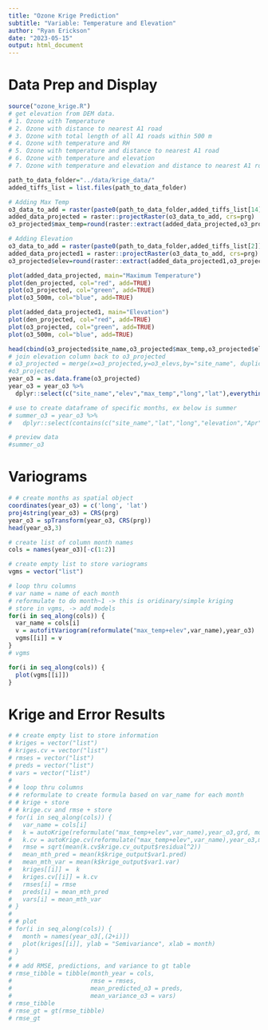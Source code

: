 ```yaml
---
title: "Ozone Krige Prediction"
subtitle: "Variable: Temperature and Elevation"
author: "Ryan Erickson"
date: "2023-05-15"
output: html_document
---
```


# Data Prep and Display

```r
source("ozone_krige.R")
# get elevation from DEM data. 
# 1. Ozone with Temperature
# 2. Ozone with distance to nearest A1 road
# 3. Ozone with total length of all A1 roads within 500 m
# 4. Ozone with temperature and RH
# 5. Ozone with temperature and distance to nearest A1 road
# 6. Ozone with temperature and elevation
# 7. Ozone with temperature and elevation and distance to nearest A1 road.

path_to_data_folder="../data/krige_data/"
added_tiffs_list = list.files(path_to_data_folder)

# Adding Max Temp
o3_data_to_add = raster(paste0(path_to_data_folder,added_tiffs_list[14]))
added_data_projected = raster::projectRaster(o3_data_to_add, crs=prg)
o3_projected$max_temp=round(raster::extract(added_data_projected,o3_projected),2)

# Adding Elevation
o3_data_to_add = raster(paste0(path_to_data_folder,added_tiffs_list[2]))
added_data_projected1 = raster::projectRaster(o3_data_to_add, crs=prg)
o3_projected$elev=round(raster::extract(added_data_projected1,o3_projected),2)

plot(added_data_projected, main="Maximum Temperature")
plot(den_projected, col="red", add=TRUE)
plot(o3_projected, col="green", add=TRUE)
plot(o3_500m, col="blue", add=TRUE)

plot(added_data_projected1, main="Elevation")
plot(den_projected, col="red", add=TRUE)
plot(o3_projected, col="green", add=TRUE)
plot(o3_500m, col="blue", add=TRUE)

head(cbind(o3_projected$site_name,o3_projected$max_temp,o3_projected$elev))
# join elevation column back to o3_projected
# o3_projected = merge(x=o3_projected,y=o3_elevs,by="site_name", duplicateGeoms = TRUE)
#o3_projected
year_o3 = as.data.frame(o3_projected)
year_o3 = year_o3 %>% 
  dplyr::select(c("site_name","elev","max_temp","long","lat"),everything())

# use to create dataframe of specific months, ex below is summer
# summer_o3 = year_o3 %>%
#   dplyr::select(contains(c("site_name","lat","long","elevation","Apr","May","Jun","Jul","Aug","Sep","Oct")))

# preview data
#summer_o3
```

# Variograms
```r
# # create months as spatial object
coordinates(year_o3) = c('long', 'lat')
proj4string(year_o3) = CRS(prg)
year_o3 = spTransform(year_o3, CRS(prg))
head(year_o3,3)

# create list of column month names 
cols = names(year_o3)[-c(1:2)]

# create empty list to store variograms
vgms = vector("list")

# loop thru columns
# var name = name of each month
# reformulate to do month~1 -> this is oridinary/simple kriging
# store in vgms, -> add models
for(i in seq_along(cols)) {
  var_name = cols[i]
  v = autofitVariogram(reformulate("max_temp+elev",var_name),year_o3)
  vgms[[i]] = v
}
# vgms

for(i in seq_along(cols)) {
  plot(vgms[[i]])
}
```

# Krige and Error Results
```r
# # create empty list to store information
# kriges = vector("list")
# kriges.cv = vector("list")
# rmses = vector("list")
# preds = vector("list")
# vars = vector("list")
# 
# # loop thru columns
# # reformulate to create formula based on var_name for each month
# # krige + store
# # krige.cv and rmse + store
# for(i in seq_along(cols)) {
#   var_name = cols[i]
#   k = autoKrige(reformulate("max_temp+elev",var_name),year_o3,grd, model = c("Ste","Sph","Mat","Exp","Nug","Gau","Lin"))
#   k.cv = autoKrige.cv(reformulate("max_temp+elev",var_name),year_o3,model = c("Ste","Sph","Mat","Exp","Nug","Gau","Lin"))
#   rmse = sqrt(mean(k.cv$krige.cv_output$residual^2))
#   mean_mth_pred = mean(k$krige_output$var1.pred)
#   mean_mth_var = mean(k$krige_output$var1.var)
#   kriges[[i]] =  k
#   kriges.cv[[i]] = k.cv
#   rmses[i] = rmse
#   preds[i] = mean_mth_pred
#   vars[i] = mean_mth_var
# }
# 
# # plot
# for(i in seq_along(cols)) {
#   month = names(year_o3[,(2+i)])
#   plot(kriges[[i]], ylab = "Semivariance", xlab = month)
# }
# 
# # add RMSE, predictions, and variance to gt table
# rmse_tibble = tibble(month_year = cols,
#                      rmse = rmses,
#                      mean_predicted_o3 = preds,
#                      mean_variance_o3 = vars)
# rmse_tibble
# rmse_gt = gt(rmse_tibble)
# rmse_gt
```